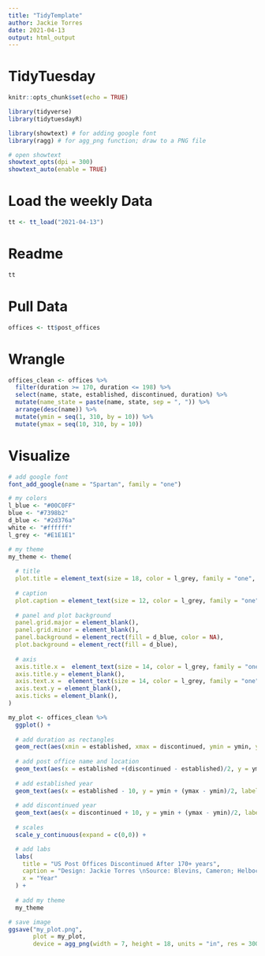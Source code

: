 ```yaml
---
title: "TidyTemplate"
author: Jackie Torres
date: 2021-04-13
output: html_output
---
```


# TidyTuesday

```r

knitr::opts_chunk$set(echo = TRUE)

library(tidyverse)
library(tidytuesdayR)

library(showtext) # for adding google font
library(ragg) # for agg_png function; draw to a PNG file

# open showtext
showtext_opts(dpi = 300)
showtext_auto(enable = TRUE)

```

# Load the weekly Data

```r

tt <- tt_load("2021-04-13")

```


# Readme

```r

tt

```

# Pull Data

```r

offices <- tt$post_offices

```

# Wrangle

```r

offices_clean <- offices %>%
  filter(duration >= 170, duration <= 198) %>%
  select(name, state, established, discontinued, duration) %>%
  mutate(name_state = paste(name, state, sep = ", ")) %>%
  arrange(desc(name)) %>%
  mutate(ymin = seq(1, 310, by = 10)) %>%
  mutate(ymax = seq(10, 310, by = 10))

```

# Visualize

```r

# add google font
font_add_google(name = "Spartan", family = "one")

# my colors
l_blue <- "#00C0FF"
blue <- "#7398b2"
d_blue <- "#2d376a"
white <- "#ffffff"
l_grey <- "#E1E1E1"

# my theme
my_theme <- theme(
  
  # title
  plot.title = element_text(size = 18, color = l_grey, family = "one", hjust = .5, margin = margin(10, 0, 20, 0),),
  
  # caption
  plot.caption = element_text(size = 12, color = l_grey, family = "one", hjust = 0, margin = margin(20, 0, 0, 0),),
  
  # panel and plot background
  panel.grid.major = element_blank(),
  panel.grid.minor = element_blank(),
  panel.background = element_rect(fill = d_blue, color = NA),
  plot.background = element_rect(fill = d_blue),
  
  # axis
  axis.title.x =  element_text(size = 14, color = l_grey, family = "one"),
  axis.title.y = element_blank(),
  axis.text.x =  element_text(size = 14, color = l_grey, family = "one"),
  axis.text.y = element_blank(),
  axis.ticks = element_blank(),
)

my_plot <- offices_clean %>%
  ggplot() +
  
  # add duration as rectangles
  geom_rect(aes(xmin = established, xmax = discontinued, ymin = ymin, ymax = ymax), color = blue, fill = blue) +
  
  # add post office name and location
  geom_text(aes(x = established +(discontinued - established)/2, y = ymin + (ymax - ymin)/2, label = name_state), color = white, size = 5, family = "one") +
  
  # add established year
  geom_text(aes(x = established - 10, y = ymin + (ymax - ymin)/2, label = established), color = l_grey, size = 4, family = "one") +
  
  # add discontinued year
  geom_text(aes(x = discontinued + 10, y = ymin + (ymax - ymin)/2, label = discontinued), color = l_grey, size = 4, family = "one") +
  
  # scales
  scale_y_continuous(expand = c(0,0)) +

  # add labs
  labs(
    title = "US Post Offices Discontinued After 170+ years",
    caption = "Design: Jackie Torres \nSource: Blevins, Cameron; Helbock, Richard W., 2021, 'US Post Offices', \nhttps://doi.org/10.7910/DVN/NUKCNA, \nHarvard Dataverse, V1, UNF:6:8ROmiI5/4qA8jHrt62PpyA== [fileUNF] \n#TidyTuesday 2021W16",
    x = "Year"
  ) +
  
  # add my theme
  my_theme

# save image
ggsave("my_plot.png",
       plot = my_plot,
       device = agg_png(width = 7, height = 18, units = "in", res = 300))
  
```
